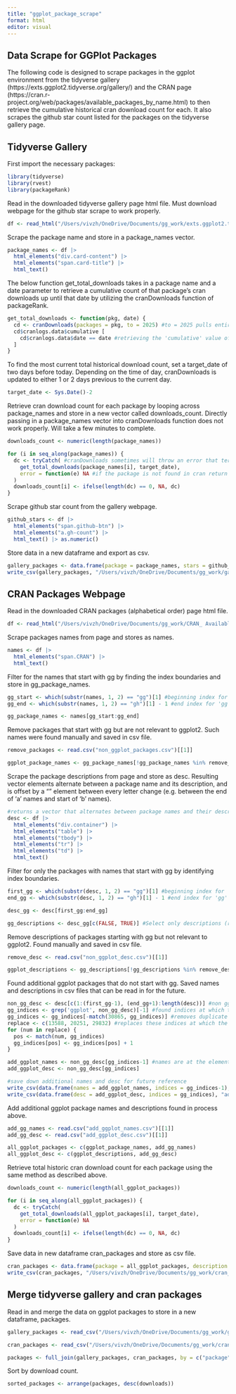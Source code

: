 ```yaml
---
title: "ggplot_package_scrape"
format: html
editor: visual
---
```


## Data Scrape for GGPlot Packages

The following code is designed to scrape packages in the ggplot environment from the tidyverse gallery (https://exts.ggplot2.tidyverse.org/gallery/) and the CRAN page (https://cran.r-project.org/web/packages/available_packages_by_name.html) to then retrieve the cumulative historical cran download count for each. It also scrapes the github star count listed for the packages on the tidyverse gallery page.

## Tidyverse Gallery

First import the necessary packages:

```r
library(tidyverse)
library(rvest)
library(packageRank)
```

Read in the downloaded tidyverse gallery page html file. Must download webpage for the github star scrape to work properly.

```r
df <- read_html("/Users/vivzh/OneDrive/Documents/gg_work/exts.ggplot2.tidyverse.org.html")
```

Scrape the package name and store in a package_names vector.

```r
package_names <- df |>
  html_elements("div.card-content") |> 
  html_elements("span.card-title") |> 
  html_text()
```

The below function get_total_downloads takes in a package name and a date parameter to retrieve a cumulative count of that package's cran downloads up until that date by utilizing the cranDownloads function of packageRank.

```r
get_total_downloads <- function(pkg, date) {
  cd <- cranDownloads(packages = pkg, to = 2025) #to = 2025 pulls entire donwload history
  cd$cranlogs.data$cumulative [ 
    cd$cranlogs.data$date == date #retrieving the 'cumulative' value of a particular date gets total download count up to that date
  ]
}
```

To find the most current total historical download count, set a target_date of two days before today. Depending on the time of day, cranDownloads is updated to either 1 or 2 days previous to the current day.

```r
target_date <- Sys.Date()-2
```

Retrieve cran download count for each package by looping across package_names and store in a new vector called downloads_count. Directly passing in a package_names vector into cranDownloads function does not work properly. Will take a few minutes to complete.

```r
downloads_count <- numeric(length(package_names))

for (i in seq_along(package_names)) {
  dc <- tryCatch( #cranDownloads sometimes will throw an error that terminates the loop if not handled properly
    get_total_downloads(package_names[i], target_date),
    error = function(e) NA #if the package is not found in cran return NA
  )
  downloads_count[i] <- ifelse(length(dc) == 0, NA, dc)
}
```

Scrape github star count from the gallery webpage.

```r
github_stars <- df |> 
  html_elements("span.github-btn") |>
  html_elements("a.gh-count") |> 
  html_text() |> as.numeric()
```

Store data in a new dataframe and export as csv.

```r
gallery_packages <- data.frame(package = package_names, stars = github_stars, downloads = downloads_count, gallery = TRUE)
write_csv(gallery_packages, "/Users/vivzh/OneDrive/Documents/gg_work/gallery_packages.csv")
```

## CRAN Packages Webpage

Read in the downloaded CRAN packages (alphabetical order) page html file.

```r
df <- read_html("/Users/vivzh/OneDrive/Documents/gg_work/CRAN_ Available Packages By Name.html")
```

Scrape packages names from page and stores as names.

```r
names <- df |>
  html_elements("span.CRAN") |> 
  html_text()
```

Filter for the names that start with gg by finding the index boundaries and store in gg_package_names.

```r
gg_start <- which(substr(names, 1, 2) == "gg")[1] #beginning index for 'gg' names
gg_end <- which(substr(names, 1, 2) == "gh")[1] - 1 #end index for 'gg' names

gg_package_names <- names[gg_start:gg_end]
```

Remove packages that start with gg but are not relevant to ggplot2. Such names were found manually and saved in csv file.

```r
remove_packages <- read.csv("non_ggplot_packages.csv")[[1]]

ggplot_package_names <- gg_package_names[!gg_package_names %in% remove_packages]
```

Scrape the package descriptions from page and store as desc. Resulting vector elements alternate between a package name and its description, and is offset by a "" element between every letter change (e.g. between the end of 'a' names and start of 'b' names).

```r
#returns a vector that alternates between package names and their descriptions
desc <- df |>
  html_elements("div.container") |> 
  html_elements("table") |> 
  html_elements("tbody") |> 
  html_elements("tr") |> 
  html_elements("td") |> 
  html_text()
```

Filter for only the packages with names that start with gg by identifying index boundaries.

```r
first_gg <- which(substr(desc, 1, 2) == "gg")[1] #beginning index for 'gg' names in descriptions
end_gg <- which(substr(desc, 1, 2) == "gh")[1] - 1 #end index for 'gg' names in descriptions

desc_gg <- desc[first_gg:end_gg]

gg_descriptions <- desc_gg[c(FALSE, TRUE)] #Select only descriptions (remove package names) by storing every other element
```

Remove descriptions of packages starting with gg but not relevant to ggplot2. Found manually and saved in csv file.

```r
remove_desc <- read.csv("non_ggplot_desc.csv")[[1]]

ggplot_descriptions <- gg_descriptions[!gg_descriptions %in% remove_desc]
```

Found additional ggplot packages that do not start with gg. Saved names and descriptions in csv files that can be read in for the future.

```r
non_gg_desc <- desc[c(1:(first_gg-1), (end_gg+1):length(desc))] #non gg package names
gg_indices <- grep('ggplot', non_gg_desc)[-1] #found indices at which the description or name contains 'ggplot', removes first index due to duplicity
gg_indices <- gg_indices[-match(30865, gg_indices)] #removes duplicate index where name and desc both contain 'ggplot'
replace <- c(13588, 20251, 29832) #replaces these indices at which the name contains 'ggplot' with the indices of their desc
for (num in replace) {
  pos <- match(num, gg_indices)
  gg_indices[pos] <- gg_indices[pos] + 1
}

add_ggplot_names <- non_gg_desc[gg_indices-1] #names are at the elements -1 before each desc
add_ggplot_desc <- non_gg_desc[gg_indices]

#save down additional names and desc for future reference
write_csv(data.frame(names = add_ggplot_names, indices = gg_indices-1), "add_ggplot_names.csv")
write_csv(data.frame(desc = add_ggplot_desc, indices = gg_indices), "add_ggplot_desc.csv")
```

Add additional ggplot package names and descriptions found in process above.

```r
add_gg_names <- read.csv("add_ggplot_names.csv")[[1]]
add_gg_desc <- read.csv("add_ggplot_desc.csv")[[1]]

all_ggplot_packages <- c(ggplot_package_names, add_gg_names)
all_ggplot_desc <- c(ggplot_descriptions, add_gg_desc)
```

Retrieve total historic cran download count for each package using the same method as described above.

```r
downloads_count <- numeric(length(all_ggplot_packages))

for (i in seq_along(all_ggplot_packages)) {
  dc <- tryCatch(
    get_total_downloads(all_ggplot_packages[i], target_date),
    error = function(e) NA
  )
  downloads_count[i] <- ifelse(length(dc) == 0, NA, dc)
}
```

Save data in new dataframe cran_packages and store as csv file.

```r
cran_packages <- data.frame(package = all_ggplot_packages, description = all_ggplot_desc, downloads = downloads_count, CRAN = TRUE)
write_csv(cran_packages, "/Users/vivzh/OneDrive/Documents/gg_work/cran_packages.csv")
```

## Merge tidyverse gallery and cran packages

Read in and merge the data on ggplot packages to store in a new dataframe, packages.

```r
gallery_packages <- read_csv("/Users/vivzh/OneDrive/Documents/gg_work/gallery_packages.csv")

cran_packages <- read_csv("/Users/vivzh/OneDrive/Documents/gg_work/cran_packages.csv")

packages <- full_join(gallery_packages, cran_packages, by = c("package", "downloads"))
```

Sort by download count.

```r
sorted_packages <- arrange(packages, desc(downloads))
```